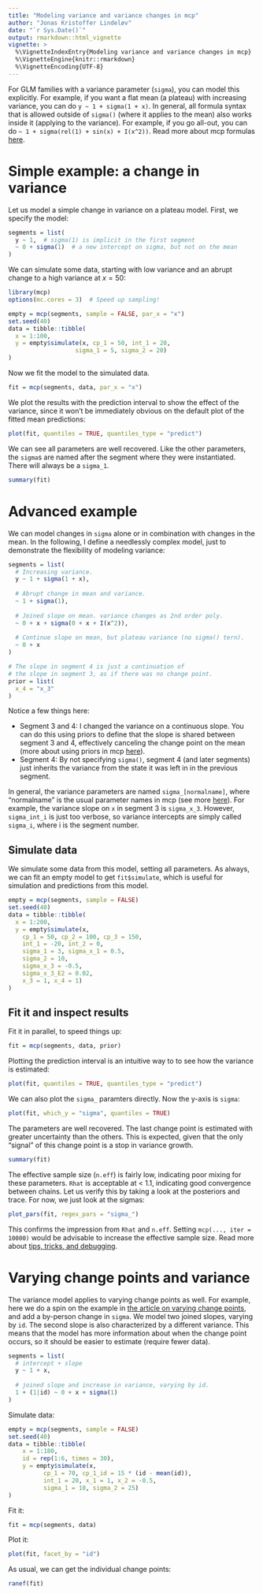 ```yaml
---
title: "Modeling variance and variance changes in mcp"
author: "Jonas Kristoffer Lindeløv"
date: "`r Sys.Date()`"
output: rmarkdown::html_vignette
vignette: >
  %\VignetteIndexEntry{Modeling variance and variance changes in mcp}
  %\VignetteEngine{knitr::rmarkdown}
  %\VignetteEncoding{UTF-8}
---
```


For GLM families with a variance parameter (`sigma`), you can model this explicitly. For example, if you want a flat mean (a plateau) with increasing variance, you can do `y ~ 1 + sigma(1 + x)`. In general, all formula syntax that is allowed outside of `sigma()` (where it applies to the mean) also works inside it (applying to the variance). For example, if you go all-out, you can do `~ 1 + sigma(rel(1) + sin(x) + I(x^2))`. Read more about mcp formulas [here](../articles/formulas.html). 


# Simple example: a change in variance
Let us model a simple change in variance on a plateau model. First, we specify the model:

```r
segments = list(
  y ~ 1,  # sigma(1) is implicit in the first segment
  ~ 0 + sigma(1)  # a new intercept on sigma, but not on the mean
)
```

We can simulate some data, starting with low variance and an abrupt change to a high variance at $x = 50$:

```r
library(mcp)
options(mc.cores = 3)  # Speed up sampling!

empty = mcp(segments, sample = FALSE, par_x = "x")
set.seed(40)
data = tibble::tibble(
  x = 1:100,
  y = empty$simulate(x, cp_1 = 50, int_1 = 20, 
                   sigma_1 = 5, sigma_2 = 20)
)
```


Now we fit the model to the simulated data.

```r
fit = mcp(segments, data, par_x = "x")
```
We plot the results with the prediction interval to show the effect of the variance, since it won't be immediately obvious on the default plot of the fitted mean predictions:

```r
plot(fit, quantiles = TRUE, quantiles_type = "predict")
```


We can see all parameters are well recovered. Like the other parameters, the `sigma`s are named after the segment where they were instantiated. There will always be a `sigma_1`.

```r
summary(fit)
```


# Advanced example
We can model changes in `sigma` alone or in combination with changes in the mean. In the following, I define a needlessly complex model, just to demonstrate the flexibility of modeling variance:

```r
segments = list(
  # Increasing variance.
  y ~ 1 + sigma(1 + x),
  
  # Abrupt change in mean and variance.
  ~ 1 + sigma(1),
  
  # Joined slope on mean. variance changes as 2nd order poly.
  ~ 0 + x + sigma(0 + x + I(x^2)),
  
  # Continue slope on mean, but plateau variance (no sigma() tern).
  ~ 0 + x
)

# The slope in segment 4 is just a continuation of 
# the slope in segment 3, as if there was no change point.
prior = list(
  x_4 = "x_3"
)
```

Notice a few things here:

 * Segment 3 and 4: I changed the variance on a continuous slope. You can do this using priors to define that the slope is shared between segment 3 and 4, effectively canceling the change point on the mean (more about using priors in mcp [here](../articles/priors.html)).
 * Segment 4: By not specifying `sigma()`, segment 4 (and later segments) just inherits the variance from the state it was left in in the previous segment. 

In general, the variance parameters are named `sigma_[normalname]`, where "normalname" is the usual parameter names in mcp (see more [here](../articles/formulas.html)). For example, the variance slope on `x` in segment 3 is `sigma_x_3`. However, `sigma_int_i` is just too verbose, so variance intercepts are simply called `sigma_i`, where i is the segment number.



## Simulate data
We simulate some data from this model, setting all parameters. As always, we can fit an empty model to get `fit$simulate`, which is useful for simulation and predictions from this model.

```r
empty = mcp(segments, sample = FALSE)
set.seed(40)
data = tibble::tibble(
  x = 1:200,
  y = empty$simulate(x,
    cp_1 = 50, cp_2 = 100, cp_3 = 150,
    int_1 = -20, int_2 = 0,
    sigma_1 = 3, sigma_x_1 = 0.5,
    sigma_2 = 10, 
    sigma_x_3 = -0.5,
    sigma_x_3_E2 = 0.02,
    x_3 = 1, x_4 = 1)
)
```


## Fit it and inspect results
Fit it in parallel, to speed things up:

```r
fit = mcp(segments, data, prior)
```

Plotting the prediction interval is an intuitive way to to see how the variance is estimated:

```r
plot(fit, quantiles = TRUE, quantiles_type = "predict")
```


We can also plot the `sigma_` paramters directly. Now the y-axis is `sigma`:

```r
plot(fit, which_y = "sigma", quantiles = TRUE)
```


The parameters are well recovered. The last change point is estimated with greater uncertainty than the others. This is expected, given that the only "signal" of this change point is a stop in variance growth.

```r
summary(fit)
```

The effective sample size (`n.eff`) is fairly low, indicating poor mixing for these parameters. `Rhat` is acceptable at < 1.1, indicating good convergence between chains. Let us verify this by taking a look at the posteriors and trace. For now, we just look at the sigmas:

```r
plot_pars(fit, regex_pars = "sigma_")
```

This confirms the impression from `Rhat` and `n.eff`. Setting `mcp(..., iter = 10000)` would be advisable to increase the effective sample size. Read more about [tips, tricks, and debugging](../articles/tips.html).




# Varying change points and variance
The variance model applies to varying change points as well. For example, here we do a spin on the example in [the article on varying change points](../articles/varying.html), and add a by-person change in `sigma`. We model two joined slopes, varying by `id`. The second slope is also characterized by a different variance. This means that the model has more information about when the change point occurs, so it should be easier to estimate (require fewer data).

```r
segments = list(
  # intercept + slope
  y ~ 1 + x,
  
  # joined slope and increase in variance, varying by id.
  1 + (1|id) ~ 0 + x + sigma(1)
)
```

Simulate data:
```r
empty = mcp(segments, sample = FALSE)
set.seed(40)
data = tibble::tibble(
    x = 1:180,
    id = rep(1:6, times = 30),
    y = empty$simulate(x, 
          cp_1 = 70, cp_1_id = 15 * (id - mean(id)),
          int_1 = 20, x_1 = 1, x_2 = -0.5,
          sigma_1 = 10, sigma_2 = 25)
)
```

Fit it:
```r
fit = mcp(segments, data)
```

Plot it:
```r
plot(fit, facet_by = "id")
```


As usual, we can get the individual change points:
```r
ranef(fit)
```

